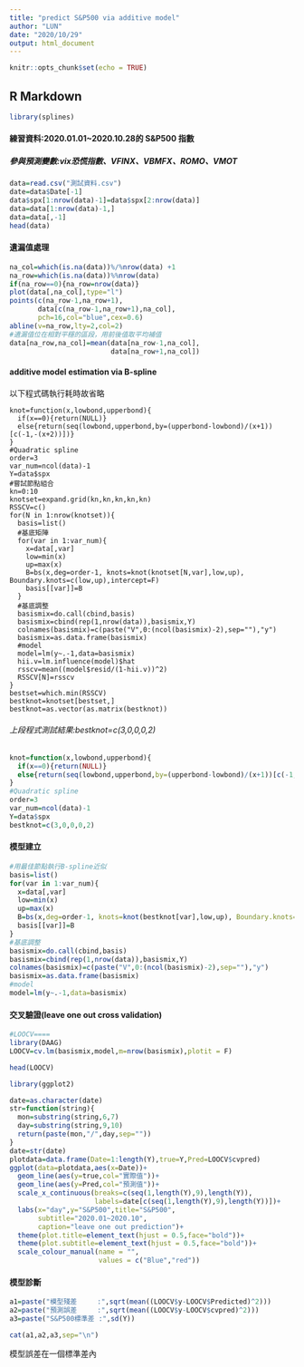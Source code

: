 ---
title: "predict S&P500 via additive model"
author: "LUN"
date: "2020/10/29"
output: html_document
---

```{r setup, include=FALSE}
knitr::opts_chunk$set(echo = TRUE)
```

## R Markdown
```{r}
library(splines)
```

#### 練習資料:2020.01.01~2020.10.28的 S&P500 指數 
##### 參與預測變數:vix恐慌指數、VFINX、VBMFX、ROMO、VMOT 

```{R}
data=read.csv("測試資料.csv")
date=data$Date[-1]
data$spx[1:nrow(data)-1]=data$spx[2:nrow(data)]
data=data[1:nrow(data)-1,]
data=data[,-1]
head(data)
```

#### 遺漏值處理
```{R}
na_col=which(is.na(data))%/%nrow(data) +1
na_row=which(is.na(data))%%nrow(data)
if(na_row==0){na_row=nrow(data)}
plot(data[,na_col],type="l")
points(c(na_row-1,na_row+1),
       data[c(na_row-1,na_row+1),na_col],
       pch=16,col="blue",cex=0.6)
abline(v=na_row,lty=2,col=2)
#遺漏值位在相對平穩的區段，用前後值取平均補值
data[na_row,na_col]=mean(data[na_row-1,na_col],
                         data[na_row+1,na_col])
```

#### additive model estimation via B-spline
以下程式碼執行耗時故省略
```
knot=function(x,lowbond,upperbond){
  if(x==0){return(NULL)}
  else{return(seq(lowbond,upperbond,by=(upperbond-lowbond)/(x+1))[c(-1,-(x+2))])}
}
#Quadratic spline
order=3 
var_num=ncol(data)-1
Y=data$spx
#嘗試節點組合
kn=0:10
knotset=expand.grid(kn,kn,kn,kn,kn)
RSSCV=c()
for(N in 1:nrow(knotset)){
  basis=list()
  #基底矩陣
  for(var in 1:var_num){
    x=data[,var]
    low=min(x)
    up=max(x)
    B=bs(x,deg=order-1, knots=knot(knotset[N,var],low,up), Boundary.knots=c(low,up),intercept=F)
    basis[[var]]=B
  }
  #基底調整
  basismix=do.call(cbind,basis)
  basismix=cbind(rep(1,nrow(data)),basismix,Y)
  colnames(basismix)=c(paste("V",0:(ncol(basismix)-2),sep=""),"y")
  basismix=as.data.frame(basismix)
  #model
  model=lm(y~.-1,data=basismix)
  hii.v=lm.influence(model)$hat
  rsscv=mean((model$resid/(1-hii.v))^2)
  RSSCV[N]=rsscv
}
bestset=which.min(RSSCV)
bestknot=knotset[bestset,]
bestknot=as.vector(as.matrix(bestknot))
```

###### 上段程式測試結果:bestknot=c(3,0,0,0,2)
```{R}
knot=function(x,lowbond,upperbond){
  if(x==0){return(NULL)}
  else{return(seq(lowbond,upperbond,by=(upperbond-lowbond)/(x+1))[c(-1,-(x+2))])}
}
#Quadratic spline
order=3 
var_num=ncol(data)-1
Y=data$spx
bestknot=c(3,0,0,0,2)
```

#### 模型建立
```{R}
#用最佳節點執行B-spline近似
basis=list()
for(var in 1:var_num){
  x=data[,var]
  low=min(x)
  up=max(x)
  B=bs(x,deg=order-1, knots=knot(bestknot[var],low,up), Boundary.knots=c(low,up),intercept=F)
  basis[[var]]=B
}
#基底調整
basismix=do.call(cbind,basis)
basismix=cbind(rep(1,nrow(data)),basismix,Y)
colnames(basismix)=c(paste("V",0:(ncol(basismix)-2),sep=""),"y")
basismix=as.data.frame(basismix)
#model
model=lm(y~.-1,data=basismix)
```

#### 交叉驗證(leave one out cross validation)
```{R message=FALSE, include=FALSE}
#LOOCV====
library(DAAG)
LOOCV=cv.lm(basismix,model,m=nrow(basismix),plotit = F)
```

```{R}
head(LOOCV)
```

```{R include=FALSE}
library(ggplot2)
```

```{R,echo=FALSE}
date=as.character(date)
str=function(string){
  mon=substring(string,6,7)
  day=substring(string,9,10)
  return(paste(mon,"/",day,sep=""))
}
date=str(date)
plotdata=data.frame(Date=1:length(Y),true=Y,Pred=LOOCV$cvpred)
ggplot(data=plotdata,aes(x=Date))+
  geom_line(aes(y=true,col="實際值"))+
  geom_line(aes(y=Pred,col="預測值"))+
  scale_x_continuous(breaks=c(seq(1,length(Y),9),length(Y)),
                     labels=date[c(seq(1,length(Y),9),length(Y))])+
  labs(x="day",y="S&P500",title="S&P500",
       subtitle="2020.01~2020.10",
       caption="leave one out prediction")+
  theme(plot.title=element_text(hjust = 0.5,face="bold"))+
  theme(plot.subtitle=element_text(hjust = 0.5,face="bold"))+
  scale_colour_manual(name = "",
                      values = c("Blue","red"))
```


#### 模型診斷 
```{R}

a1=paste("模型殘差     :",sqrt(mean((LOOCV$y-LOOCV$Predicted)^2)))
a2=paste("預測誤差     :",sqrt(mean((LOOCV$y-LOOCV$cvpred)^2)))
a3=paste("S&P500標準差 :",sd(Y))
```

```{R}
cat(a1,a2,a3,sep="\n")
```



模型誤差在一個標準差內

